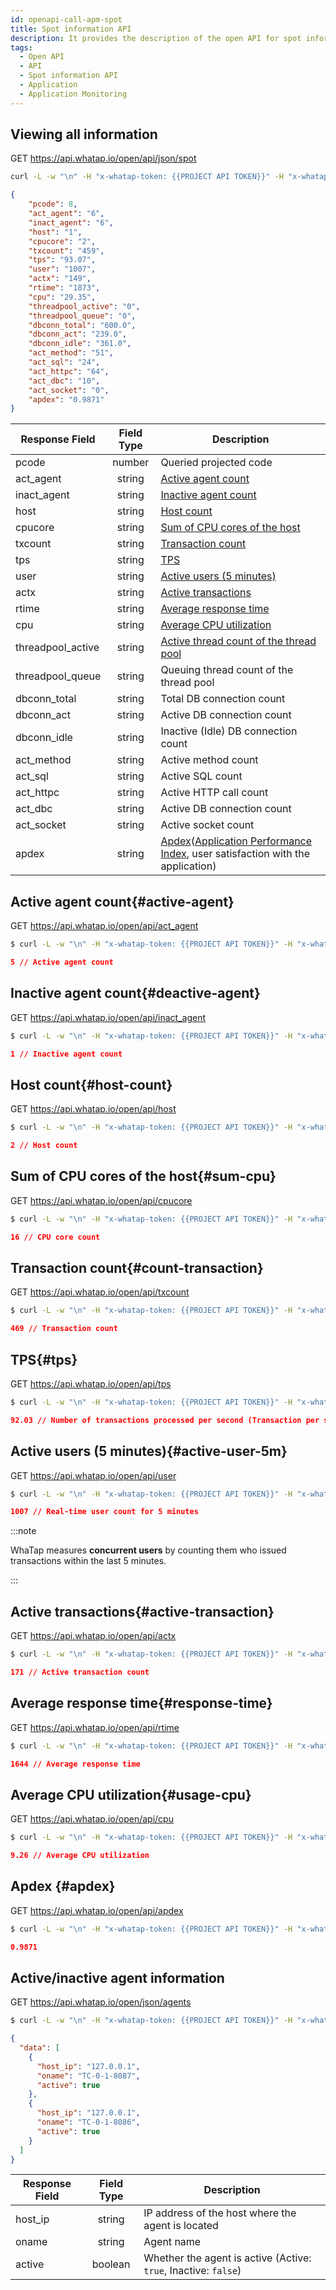 ```yaml
---
id: openapi-call-apm-spot
title: Spot information API
description: It provides the description of the open API for spot information API (Application).
tags:
  - Open API
  - API
  - Spot information API
  - Application
  - Application Monitoring
---
```


## Viewing all information

<span class='apitype'>GET</span> https://api.whatap.io/open/api/json/spot

```bash title='command'
curl -L -w "\n" -H "x-whatap-token: {{PROJECT API TOKEN}}" -H "x-whatap-pcode: {{projectCode}}" "https://api.whatap.io/open/api/json/spot"
```

```json title='response'
{
    "pcode": 8,
    "act_agent": "6",
    "inact_agent": "6",
    "host": "1",
    "cpucore": "2",
    "txcount": "459",
    "tps": "93.07",
    "user": "1007",
    "actx": "149",
    "rtime": "1873",
    "cpu": "29.35",
    "threadpool_active": "0",
    "threadpool_queue": "0",
    "dbconn_total": "600.0",
    "dbconn_act": "239.0",
    "dbconn_idle": "361.0",
    "act_method": "51",
    "act_sql": "24",
    "act_httpc": "64",
    "act_dbc": "10",
    "act_socket": "0",
    "apdex": "0.9871"
}
```

| Response Field    |            Field Type           | Description                                                                                                      |
| ----------------- | :-----------------------------: | ---------------------------------------------------------------------------------------------------------------- |
| pcode             | <span class='api'>number</span> | Queried projected code                                                                                           |
| act_agent         | <span class='api'>string</span> | [Active agent count](#active-agent)                                                                              |
| inact_agent       | <span class='api'>string</span> | [Inactive agent count](#deactive-agent)                                                                          |
| host              | <span class='api'>string</span> | [Host count](#host-count)                                                                                        |
| cpucore           | <span class='api'>string</span> | [Sum of CPU cores of the host](#sum-cpu)                                                                         |
| txcount           | <span class='api'>string</span> | [Transaction count](#count-transaction)                                                                          |
| tps               | <span class='api'>string</span> | [TPS](#tps)                                                                                                      |
| user              | <span class='api'>string</span> | [Active users (5 minutes)](#active-user-5m)                                                                      |
| actx              | <span class='api'>string</span> | [Active transactions](#active-transaction)                                                                       |
| rtime             | <span class='api'>string</span> | [Average response time](#response-time)                                                                          |
| cpu               | <span class='api'>string</span> | [Average CPU utilization](#usage-cpu)                                                                            |
| threadpool_active | <span class='api'>string</span> | [Active thread count of the thread pool](#count-threadpool)                                                      |
| threadpool_queue  | <span class='api'>string</span> | Queuing thread count of the thread pool                                                                          |
| dbconn_total      | <span class='api'>string</span> | Total DB connection count                                                                                        |
| dbconn_act        | <span class='api'>string</span> | Active DB connection count                                                                                       |
| dbconn_idle       | <span class='api'>string</span> | Inactive (Idle) DB connection count                                                                              |
| act_method        | <span class='api'>string</span> | Active method count                                                                                              |
| act_sql           | <span class='api'>string</span> | Active SQL count                                                                                                 |
| act_httpc         | <span class='api'>string</span> | Active HTTP call count                                                                                           |
| act_dbc           | <span class='api'>string</span> | Active DB connection count                                                                                       |
| act_socket        | <span class='api'>string</span> | Active socket count                                                                                              |
| apdex             | <span class='api'>string</span> | [Apdex](#apdex)([Application Performance Index](https://www.apdex.org/), user satisfaction with the application) |

## Active agent count{#active-agent}

<span class='apitype'>GET</span> https://api.whatap.io/open/api/act_agent

```bash title='command'
$ curl -L -w "\n" -H "x-whatap-token: {{PROJECT API TOKEN}}" -H "x-whatap-pcode: {{projectCode}}" "https://api.whatap.io/open/api/act_agent"
```

```json title='response'
5 // Active agent count
```

## Inactive agent count{#deactive-agent}

<span class='apitype'>GET</span> https://api.whatap.io/open/api/inact_agent

```bash title='command'
$ curl -L -w "\n" -H "x-whatap-token: {{PROJECT API TOKEN}}" -H "x-whatap-pcode: {{projectCode}}" "https://api.whatap.io/open/api/inact_agent"
```

```json title='response'
1 // Inactive agent count
```

## Host count{#host-count}

<span class='apitype'>GET</span> https://api.whatap.io/open/api/host

```bash title='command'
$ curl -L -w "\n" -H "x-whatap-token: {{PROJECT API TOKEN}}" -H "x-whatap-pcode: {{projectCode}}" "https://api.whatap.io/open/api/host"
```

```json title='response'
2 // Host count
```

## Sum of CPU cores of the host{#sum-cpu}

<span class='apitype'>GET</span> https://api.whatap.io/open/api/cpucore

```bash title='command'
$ curl -L -w "\n" -H "x-whatap-token: {{PROJECT API TOKEN}}" -H "x-whatap-pcode: {{projectCode}}" "https://api.whatap.io/open/api/cpucore"
```

```json title='response'
16 // CPU core count
```

## Transaction count{#count-transaction}

<span class='apitype'>GET</span> https://api.whatap.io/open/api/txcount

```bash title='command'
$ curl -L -w "\n" -H "x-whatap-token: {{PROJECT API TOKEN}}" -H "x-whatap-pcode: {{projectCode}}" "https://api.whatap.io/open/api/txcount"
```

```json title='response'
469 // Transaction count
```

## TPS{#tps}

<span class='apitype'>GET</span> https://api.whatap.io/open/api/tps

```bash title='command'
$ curl -L -w "\n" -H "x-whatap-token: {{PROJECT API TOKEN}}" -H "x-whatap-pcode: {{projectCode}}" "https://api.whatap.io/open/api/tps"
```

```json title='response'
92.03 // Number of transactions processed per second (Transaction per second, TPS)
```

## Active users (5 minutes){#active-user-5m}

<span class='apitype'>GET</span> https://api.whatap.io/open/api/user

```bash title='command'
$ curl -L -w "\n" -H "x-whatap-token: {{PROJECT API TOKEN}}" -H "x-whatap-pcode: {{projectCode}}" "https://api.whatap.io/open/api/user"
```

```json title='response'
1007 // Real-time user count for 5 minutes
```

:::note 

WhaTap measures **concurrent users** by counting them who issued transactions within the last 5 minutes.

:::

## Active transactions{#active-transaction}

<span class='apitype'>GET</span> https://api.whatap.io/open/api/actx

```bash title='command'
$ curl -L -w "\n" -H "x-whatap-token: {{PROJECT API TOKEN}}" -H "x-whatap-pcode: {{projectCode}}" "https://api.whatap.io/open/api/actx"
```

```json title='response'
171 // Active transaction count
```

## Average response time{#response-time}

<span class='apitype'>GET</span> https://api.whatap.io/open/api/rtime

```bash title='command'
$ curl -L -w "\n" -H "x-whatap-token: {{PROJECT API TOKEN}}" -H "x-whatap-pcode: {{projectCode}}" "https://api.whatap.io/open/api/rtime"
```

```json title='response'
1644 // Average response time
```

## Average CPU utilization{#usage-cpu}

<span class='apitype'>GET</span> https://api.whatap.io/open/api/cpu

```bash title='command'
$ curl -L -w "\n" -H "x-whatap-token: {{PROJECT API TOKEN}}" -H "x-whatap-pcode: {{projectCode}}" "https://api.whatap.io/open/api/cpu"
```

```json title='response'
9.26 // Average CPU utilization
```

## Apdex {#apdex}

<span class='apitype'>GET</span> https://api.whatap.io/open/api/apdex

```bash title='command'
$ curl -L -w "\n" -H "x-whatap-token: {{PROJECT API TOKEN}}" -H "x-whatap-pcode: {{projectCode}}" "https://api.whatap.io/open/api/apdex"
```

```json title='response'
0.9871
```

## Active/inactive agent information

<span class='apitype'>GET</span> https://api.whatap.io/open/json/agents

```bash title='command'
$ curl -L -w "\n" -H "x-whatap-token: {{PROJECT API TOKEN}}" -H "x-whatap-pcode: {{projectCode}}" "https://api.whatap.io/open/json/agents"
```

```json title='response'
{
  "data": [
    {
      "host_ip": "127.0.0.1",
      "oname": "TC-0-1-8087",
      "active": true
    },
    {
      "host_ip": "127.0.0.1",
      "oname": "TC-0-1-8086",
      "active": true
    }
  ]
}
```

| Response Field |       Field Type                 | Description                                                                |
| -------------- | :------------------------------: | -------------------------------------------------------------------------- |
| host_ip        |  <span class='api'>string</span> | IP address of the host where the agent is located                          |
| oname          |  <span class='api'>string</span> | Agent name                                                                 |
| active         | <span class='api'>boolean</span> | Whether the agent is active (Active: `true`, Inactive: `false`)            |

